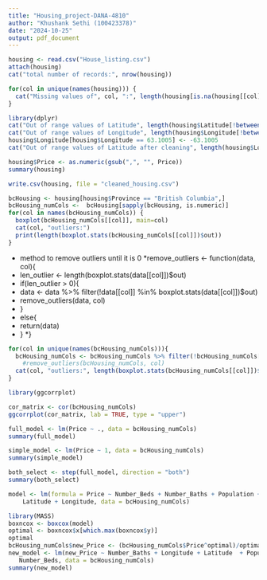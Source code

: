 ```yaml
---
title: "Housing_project-DANA-4810"
author: "Khushank Sethi (100423378)"
date: "2024-10-25"
output: pdf_document
---
```

```r
housing <- read.csv("House_listing.csv")
attach(housing)
cat("total number of records:", nrow(housing))
```


```r
for(col in unique(names(housing))) {
  cat("Missing values of", col, ":", length(housing[is.na(housing[[col]])]), "\n")
}
```


```r
library(dplyr)
cat("Out of range values of Latitude", length(housing$Latitude[!between(Latitude, 42, 83)]), "\n")
cat("Out of range values of Longitude", length(housing$Longitude[!between(housing$Longitude, -141, -52)]), "\n")
housing$Longitude[housing$Longitude == 63.1005] <- -63.1005
cat("Out of range values of Latitude after cleaning", length(housing$Longitude[!between(housing$Longitude, -141, -52)]), "\n")

housing$Price <- as.numeric(gsub(",", "", Price))
summary(housing)
```

```r
write.csv(housing, file = "cleaned_housing.csv")
```

```r
bcHousing <- housing[housing$Province == "British Columbia",]
bcHousing_numCols <-  bcHousing[sapply(bcHousing, is.numeric)]
for(col in names(bcHousing_numCols)) {
  boxplot(bcHousing_numCols[[col]], main=col)
  cat(col, "outliers:")
  print(length(boxplot.stats(bcHousing_numCols[[col]])$out))
}
```


* method to remove outliers until it is 0
*remove_outliers <- function(data, col){
* len_outlier <- length(boxplot.stats(data[[col]])$out)
*  if(len_outlier > 0){
*    data <- data %>% filter(!data[[col]] %in% boxplot.stats(data[[col]])$out)
*    remove_outliers(data, col)
*  }
*  else{
*    return(data)
*  }
*}

```r
for(col in unique(names(bcHousing_numCols))){
  bcHousing_numCols <- bcHousing_numCols %>% filter(!bcHousing_numCols[[col]] %in% boxplot.stats(bcHousing_numCols[[col]])$out)
    #remove_outliers(bcHousing_numCols, col)
  cat(col, "outliers:", length(boxplot.stats(bcHousing_numCols[[col]])$out), "\n")
}
```


```r
library(ggcorrplot)

cor_matrix <- cor(bcHousing_numCols)
ggcorrplot(cor_matrix, lab = TRUE, type = "upper")
```


```r
full_model <- lm(Price ~ ., data = bcHousing_numCols)
summary(full_model)
```

```r
simple_model <- lm(Price ~ 1, data = bcHousing_numCols)
summary(simple_model)
```

```r
both_select <- step(full_model, direction = "both")
summary(both_select)
```

```r
model <- lm(formula = Price ~ Number_Beds + Number_Baths + Population + 
    Latitude + Longitude, data = bcHousing_numCols)

library(MASS)
boxncox <- boxcox(model)
optimal <- boxncox$x[which.max(boxncox$y)]
optimal
bcHousing_numCols$new_Price <- (bcHousing_numCols$Price^optimal)/optimal 
new_model <- lm(new_Price ~ Number_Baths + Longitude + Latitude  + Population + 
   Number_Beds, data = bcHousing_numCols)
summary(new_model)
```














